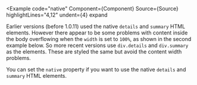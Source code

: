 
<Example
  code="native"
  Component={Component}
  Source={Source}
  highlightLines="4,12"
  undent={4}
  expand
>
  Earlier versions (before 1.0.11) used the native `details` and `summary`
  HTML elements.  However there appear to be some problems with content inside
  the body overflowing when the `width` is set to `100%`, as shown in the
  second example below.  So more recent versions use `div.details` and
  `div.summary` as the elements.  These are styled the same but avoid the
  content width problems.

  You can set the `native` property if you want to use the
  native `details` and `summary` HTML elements.
</Example>
